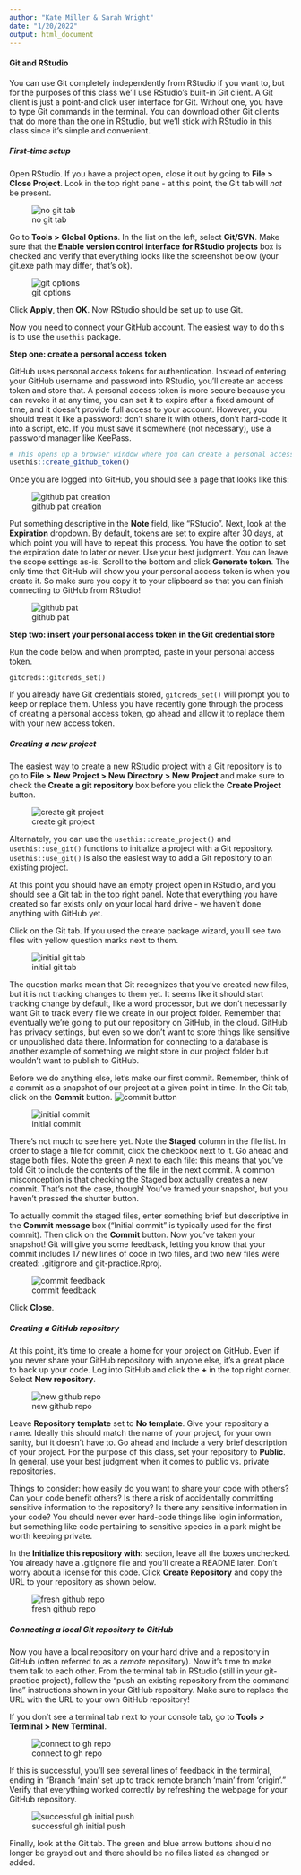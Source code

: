 ```yaml
---
author: "Kate Miller & Sarah Wright"
date: "1/20/2022"
output: html_document
---
```


#### Git and RStudio

You can use Git completely independently from RStudio if you want to, but for the purposes of this class we'll use RStudio's built-in Git client. A Git client is just a point-and click user interface for Git. Without one, you have to type Git commands in the terminal. You can download other Git clients that do more than the one in RStudio, but we'll stick with RStudio in this class since it's simple and convenient.

##### First-time setup

Open RStudio. If you have a project open, close it out by going to **File > Close Project**. Look in the top right pane - at this point, the Git tab will *not* be present.

![no git tab](images/NoGitTab.PNG)

Go to **Tools > Global Options**. In the list on the left, select **Git/SVN**. Make sure that the **Enable version control interface for RStudio projects** box is checked and verify that everything looks like the screenshot below (your git.exe path may differ, that's ok).

![git options](images/RStudioGitSettings.PNG)

Click **Apply**, then **OK**. Now RStudio should be set up to use Git.

Now you need to connect your GitHub account. The easiest way to do this is to use the `usethis` package.

**Step one: create a personal access token**

GitHub uses personal access tokens for authentication. Instead of entering your GitHub username and password into RStudio, you'll create an access token and store that. A personal access token is more secure because you can revoke it at any time, you can set it to expire after a fixed amount of time, and it doesn't provide full access to your account. However, you should treat it like a password: don't share it with others, don't hard-code it into a script, etc. If you must save it somewhere (not necessary), use a password manager like KeePass.

```r
# This opens up a browser window where you can create a personal access token. It may ask you to log into GitHub or confirm your password.
usethis::create_github_token()
```

Once you are logged into GitHub, you should see a page that looks like this:

![github pat creation](images/GitHubPAT.PNG)

Put something descriptive in the **Note** field, like "RStudio". Next, look at the **Expiration** dropdown. By default, tokens are set to expire after 30 days, at which point you will have to repeat this process. You have the option to set the expiration date to later or never. Use your best judgment. You can leave the scope settings as-is. Scroll to the bottom and click **Generate token**. The only time that GitHub will show you your personal access token is when you create it. So make sure you copy it to your clipboard so that you can finish connecting to GitHub from RStudio!

![github pat](images/GitHubPAT_II.PNG)

**Step two: insert your personal access token in the Git credential store**

Run the code below and when prompted, paste in your personal access token.

```SetGHCreds
gitcreds::gitcreds_set()
```

If you already have Git credentials stored, `gitcreds_set()` will prompt you to keep or replace them. Unless you have recently gone through the process of creating a personal access token, go ahead and allow it to replace them with your new access token.

##### Creating a new project

The easiest way to create a new RStudio project with a Git repository is to go to **File > New Project > New Directory > New Project** and make sure to check the **Create a git repository** box before you click the **Create Project** button.

![create git project](images/CreateGitProject.PNG)

Alternately, you can use the `usethis::create_project()` and `usethis::use_git()` functions to initialize a project with a Git repository. `usethis::use_git()` is also the easiest way to add a Git repository to an existing project.

At this point you should have an empty project open in RStudio, and you should see a Git tab in the top right panel. Note that everything you have created so far exists only on your local hard drive - we haven't done anything with GitHub yet.

Click on the Git tab. If you used the create package wizard, you'll see two files with yellow question marks next to them.

![initial git tab](images/GitTabI.PNG)

The question marks mean that Git recognizes that you've created new files, but it is not tracking changes to them yet. It seems like it should start tracking change by default, like a word processor, but we don't necessarily want Git to track every file we create in our project folder. Remember that eventually we're going to put our repository on GitHub, in the cloud. GitHub has privacy settings, but even so we don't want to store things like sensitive or unpublished data there. Information for connecting to a database is another example of something we might store in our project folder but wouldn't want to publish to GitHub.

Before we do anything else, let's make our first commit. Remember, think of a commit as a snapshot of our project at a given point in time. In the Git tab, click on the **Commit** button. ![commit button](images/CommitButton.PNG)

![initial commit](images/InitialCommit.PNG)

There's not much to see here yet. Note the **Staged** column in the file list. In order to stage a file for commit, click the checkbox next to it. Go ahead and stage both files. Note the green A next to each file: this means that you've told Git to include the contents of the file in the next commit. A common misconception is that checking the Staged box actually creates a new commit. That's not the case, though! You've framed your snapshot, but you haven't pressed the shutter button.

To actually commit the staged files, enter something brief but descriptive in the **Commit message** box ("Initial commit" is typically used for the first commit). Then click on the **Commit** button. Now you've taken your snapshot! Git will give you some feedback, letting you know that your commit includes 17 new lines of code in two files, and two new files were created: .gitignore and git-practice.Rproj.

![commit feedback](images/CommitFeedbackI.PNG)

Click **Close**.

##### Creating a GitHub repository

At this point, it's time to create a home for your project on GitHub. Even if you never share your GitHub repository with anyone else, it's a great place to back up your code. Log into GitHub and click the **+** in the top right corner. Select **New repository**. 

![new github repo](images/NewGitHubRepo.PNG)

Leave **Repository template** set to **No template**. Give your repository a name. Ideally this should match the name of your project, for your own sanity, but it doesn't have to. Go ahead and include a very brief description of your project. For the purpose of this class, set your repository to **Public**. In general, use your best judgment when it comes to public vs. private repositories. 

Things to consider: how easily do you want to share your code with others? Can your code benefit others? Is there a risk of accidentally committing sensitive information to the repository? Is there any sensitive information in your code? You should never ever hard-code things like login information, but something like code pertaining to sensitive species in a park might be worth keeping private.

In the **Initialize this repository with:** section, leave all the boxes unchecked. You already have a .gitignore file and you'll create a README later. Don't worry about a license for this code. Click **Create Repository** and copy the URL to your repository as shown below.

![fresh github repo](images/FreshGHRepo.PNG)

##### Connecting a local Git repository to GitHub

Now you have a local repository on your hard drive and a repository in GitHub (often referred to as a *remote* repository). Now it's time to make them talk to each other. From the terminal tab in RStudio (still in your git-practice project), follow the "push an existing repository from the command line" instructions shown in your GitHub repository. Make sure to replace the URL with the URL to your own GitHub repository!

If you don't see a terminal tab next to your console tab, go to **Tools > Terminal > New Terminal**.

![connect to gh repo](images/ConnectToGitHub.PNG)

If this is successful, you'll see several lines of feedback in the terminal, ending in "Branch 'main' set up to track remote branch 'main' from 'origin'." Verify that everything worked correctly by refreshing the webpage for your GitHub repository. 

![successful gh initial push](images/GitHubPushed.PNG)

Finally, look at the Git tab. The green and blue arrow buttons should no longer be grayed out and there should be no files listed as changed or added.
